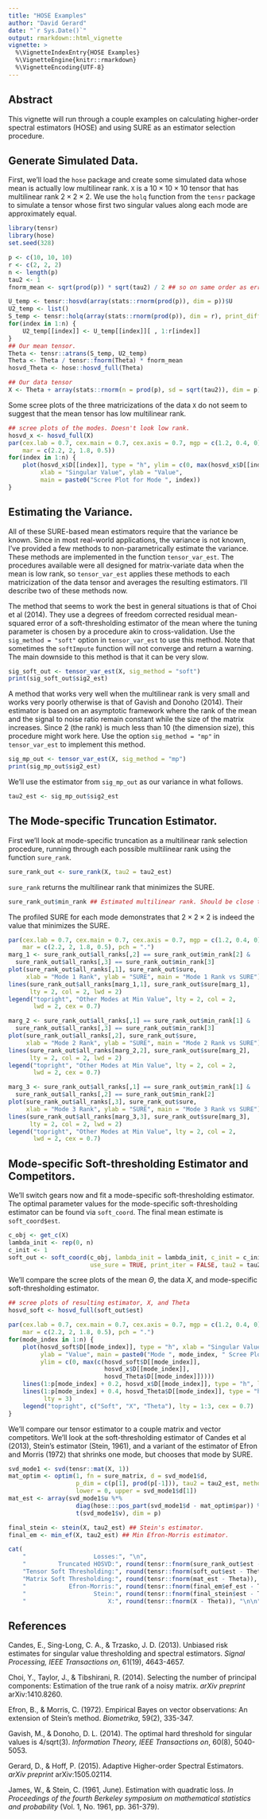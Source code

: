```yaml
---
title: "HOSE Examples"
author: "David Gerard"
date: "`r Sys.Date()`"
output: rmarkdown::html_vignette
vignette: >
  %\VignetteIndexEntry{HOSE Examples}
  %\VignetteEngine{knitr::rmarkdown}
  %\VignetteEncoding{UTF-8}
---
```


## Abstract
This vignette will run through a couple examples on calculating higher-order spectral estimators (HOSE)
and using SURE as an estimator selection procedure.

## Generate Simulated Data.
First, we'll load the `hose` package and create some simulated data whose mean is actually low multilinear rank. `X` is a $10 \times 10 \times 10$ tensor that has multilinear rank $2 \times 2 \times 2$. We use the `holq` function from the `tensr` package to simulate a tensor whose first two singular values along each mode are approximately equal.
```r
library(tensr)
library(hose)
set.seed(328)

p <- c(10, 10, 10)
r <- c(2, 2, 2)
n <- length(p)
tau2 <- 1
fnorm_mean <- sqrt(prod(p)) * sqrt(tau2) / 2 ## so on same order as error

U_temp <- tensr::hosvd(array(stats::rnorm(prod(p)), dim = p))$U
U2_temp <- list()
S_temp <- tensr::holq(array(stats::rnorm(prod(p)), dim = r), print_diff = FALSE)$Z
for(index in 1:n) {
    U2_temp[[index]] <- U_temp[[index]][ , 1:r[index]]
}
## Our mean tensor.
Theta <- tensr::atrans(S_temp, U2_temp)
Theta <- Theta / tensr::fnorm(Theta) * fnorm_mean
hosvd_Theta <- hose::hosvd_full(Theta)

## Our data tensor
X <- Theta + array(stats::rnorm(n = prod(p), sd = sqrt(tau2)), dim = p)
```

Some scree plots of the three matricizations of the data `X` do not seem to suggest that the mean tensor has low multilinear rank.
```r
## scree plots of the modes. Doesn't look low rank.
hosvd_x <- hosvd_full(X)
par(cex.lab = 0.7, cex.main = 0.7, cex.axis = 0.7, mgp = c(1.2, 0.4, 0),
    mar = c(2.2, 2, 1.8, 0.5))
for(index in 1:n) {
    plot(hosvd_x$D[[index]], type = "h", ylim = c(0, max(hosvd_x$D[[index]])),
         xlab = "Singular Value", ylab = "Value",
         main = paste0("Scree Plot for Mode ", index))
}
```

## Estimating the Variance.
All of these SURE-based mean estimators require that the variance be known. Since in most real-world applications, the variance is not known, I've provided a few methods to non-parametrically estimate the variance. These methods are implemented in the function `tensor_var_est`. The procedures available were all designed for matrix-variate data when the mean is low rank, so `tensor_var_est` applies these methods to each matricization of the data tensor and averages the resulting estimators. I'll describe two of these methods now.

The method that seems to work the best in general situations is that of Choi et al (2014). They use a degrees of freedom corrected residual mean-squared error of a soft-thresholding estimator of the mean where the tuning parameter is chosen by a procedure akin to cross-validation. Use the `sig_method = "soft"` option in `tensor_var_est` to use this method. Note that sometimes the `softImpute` function will not converge and return a warning. The main downside to this method is that it can be very slow.
```r
sig_soft_out <- tensor_var_est(X, sig_method = "soft")
print(sig_soft_out$sig2_est)
```

A method that works very well when the multilinear rank is very small and works very poorly otherwise is that of Gavish and Donoho (2014). Their estimator is based on an asymptotic framework where the rank of the mean and the signal to noise ratio remain constant while the size of the matrix increases. Since 2 (the rank) is much less than 10 (the dimension size), this procedure might work here. Use the option `sig_method = "mp"` in `tensor_var_est` to implement this method.
```r
sig_mp_out <- tensor_var_est(X, sig_method = "mp")
print(sig_mp_out$sig2_est)
```

We'll use the estimator from `sig_mp_out` as our variance in what follows.
```r
tau2_est <- sig_mp_out$sig2_est
```

## The Mode-specific Truncation Estimator.

First we'll look at mode-specific truncation as a multilinear rank selection procedure, running through each possible multilinear rank using the function `sure_rank`.
```r
sure_rank_out <- sure_rank(X, tau2 = tau2_est)
```

`sure_rank` returns the multilinear rank that minimizes the SURE.
```r
sure_rank_out$min_rank ## Estimated multilinear rank. Should be close to (2, 2, 2).
```

The profiled SURE for each mode demonstrates that $2 \times 2 \times 2$ is indeed the value that minimizes the SURE.
```r
par(cex.lab = 0.7, cex.main = 0.7, cex.axis = 0.7, mgp = c(1.2, 0.4, 0),
    mar = c(2.2, 2, 1.8, 0.5), pch = ".")
marg_1 <- sure_rank_out$all_ranks[,2] == sure_rank_out$min_rank[2] &
  sure_rank_out$all_ranks[,3] == sure_rank_out$min_rank[3]
plot(sure_rank_out$all_ranks[,1], sure_rank_out$sure,
     xlab = "Mode 1 Rank", ylab = "SURE", main = "Mode 1 Rank vs SURE")
lines(sure_rank_out$all_ranks[marg_1,1], sure_rank_out$sure[marg_1],
      lty = 2, col = 2, lwd = 2)
legend("topright", "Other Modes at Min Value", lty = 2, col = 2,
       lwd = 2, cex = 0.7)

marg_2 <- sure_rank_out$all_ranks[,1] == sure_rank_out$min_rank[1] &
  sure_rank_out$all_ranks[,3] == sure_rank_out$min_rank[3]
plot(sure_rank_out$all_ranks[,2], sure_rank_out$sure,
     xlab = "Mode 2 Rank", ylab = "SURE", main = "Mode 2 Rank vs SURE")
lines(sure_rank_out$all_ranks[marg_2,2], sure_rank_out$sure[marg_2],
      lty = 2, col = 2, lwd = 2)
legend("topright", "Other Modes at Min Value", lty = 2, col = 2,
       lwd = 2, cex = 0.7)

marg_3 <- sure_rank_out$all_ranks[,1] == sure_rank_out$min_rank[1] &
  sure_rank_out$all_ranks[,2] == sure_rank_out$min_rank[2]
plot(sure_rank_out$all_ranks[,3], sure_rank_out$sure,
     xlab = "Mode 3 Rank", ylab = "SURE", main = "Mode 3 Rank vs SURE")
lines(sure_rank_out$all_ranks[marg_3,3], sure_rank_out$sure[marg_3],
      lty = 2, col = 2, lwd = 2)
legend("topright", "Other Modes at Min Value", lty = 2, col = 2,
       lwd = 2, cex = 0.7)
```

## Mode-specific Soft-thresholding Estimator and Competitors.
We'll switch gears now and fit a mode-specific soft-thresholding estimator. The optimal parameter values for the mode-specific soft-thresholding estimator can be found via `soft_coord`. The final mean estimate is `soft_coord$est`.
```r
c_obj <- get_c(X)
lambda_init <- rep(0, n)
c_init <- 1
soft_out <- soft_coord(c_obj, lambda_init = lambda_init, c_init = c_init,
                       use_sure = TRUE, print_iter = FALSE, tau2 = tau2_est, itermax = 20)
```

We'll compare the scree plots of the mean $\Theta$, the data $X$, and mode-specific soft-thresholding estimator.
```r
## scree plots of resulting estimator, X, and Theta
hosvd_soft <- hosvd_full(soft_out$est)

par(cex.lab = 0.7, cex.main = 0.7, cex.axis = 0.7, mgp = c(1.2, 0.4, 0),
    mar = c(2.2, 2, 1.8, 0.5), pch = ".")
for(mode_index in 1:n) {
    plot(hosvd_soft$D[[mode_index]], type = "h", xlab = "Singular Value",
         ylab = "Value", main = paste0("Mode ", mode_index, " Scree Plot"),
         ylim = c(0, max(c(hosvd_soft$D[[mode_index]],
                           hosvd_x$D[[mode_index]],
                           hosvd_Theta$D[[mode_index]]))))
    lines(1:p[mode_index] + 0.2, hosvd_x$D[[mode_index]], type = "h", lty = 2)
    lines(1:p[mode_index] + 0.4, hosvd_Theta$D[[mode_index]], type = "h",
          lty = 3)
    legend("topright", c("Soft", "X", "Theta"), lty = 1:3, cex = 0.7)
}
```

We'll compare our tensor estimator to a couple matrix and vector competitors. We'll look at the soft-thresholding estimator of Candes et al (2013), Stein's estimator (Stein, 1961), and a variant of the estimator of Efron and Morris (1972) that shrinks one mode, but chooses that mode by SURE.
```r
svd_mode1 <- svd(tensr::mat(X, 1))
mat_optim <- optim(1, fn = sure_matrix, d = svd_mode1$d,
                   p_dim = c(p[1], prod(p[-1])), tau2 = tau2_est, method = "Brent",
                   lower = 0, upper = svd_mode1$d[1])
mat_est <- array(svd_mode1$u %*%
                   diag(hose:::pos_part(svd_mode1$d - mat_optim$par)) %*%
                   t(svd_mode1$v), dim = p)

final_stein <- stein(X, tau2_est) ## Stein's estimator.
final_em <- min_ef(X, tau2_est) ## Min Efron-Morris estimator.
```

```r
cat(
    "                   Losses:", "\n",
    "         Truncated HOSVD:", round(tensr::fnorm(sure_rank_out$est - Theta)), "\n",
    "Tensor Soft Thresholding:", round(tensr::fnorm(soft_out$est - Theta)), "\n",
    "Matrix Soft Thresholding:", round(tensr::fnorm(mat_est - Theta)), "\n",
    "            Efron-Morris:", round(tensr::fnorm(final_em$ef_est - Theta)), "\n",
    "                   Stein:", round(tensr::fnorm(final_stein$est - Theta)), "\n",
    "                       X:", round(tensr::fnorm(X - Theta)), "\n\n")
```

## References

Candes, E., Sing-Long, C. A., & Trzasko, J. D. (2013). Unbiased risk estimates for singular value thresholding and spectral estimators. *Signal Processing, IEEE Transactions on*, 61(19), 4643-4657.

Choi, Y., Taylor, J., & Tibshirani, R. (2014). Selecting the number of principal components: Estimation of the true rank of a noisy matrix. *arXiv preprint* arXiv:1410.8260.

Efron, B., & Morris, C. (1972). Empirical Bayes on vector observations: An extension of Stein's method. *Biometrika*, 59(2), 335-347.

Gavish, M., & Donoho, D. L. (2014). The optimal hard threshold for singular values is 4/sqrt(3). *Information Theory, IEEE Transactions on*, 60(8), 5040-5053.

Gerard, D., & Hoff, P. (2015). Adaptive Higher-order Spectral Estimators. *arXiv preprint* arXiv:1505.02114.

James, W., & Stein, C. (1961, June). Estimation with quadratic loss. *In Proceedings of the fourth Berkeley symposium on mathematical statistics and probability* (Vol. 1, No. 1961, pp. 361-379).
